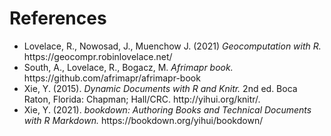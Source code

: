 # References {#reference}

- Lovelace, R., Nowosad, J., Muenchow J. (2021) *Geocomputation with R.* https://geocompr.robinlovelace.net/
- South, A., Lovelace, R., Bogacz, M. *Afrimapr book.* https://github.com/afrimapr/afrimapr-book
- Xie, Y. (2015). *Dynamic Documents with R and Knitr.* 2nd ed. Boca Raton, Florida: Chapman; Hall/CRC. http://yihui.org/knitr/.
- Xie, Y. (2021). *bookdown: Authoring Books and Technical Documents with R Markdown.* https://bookdown.org/yihui/bookdown/





